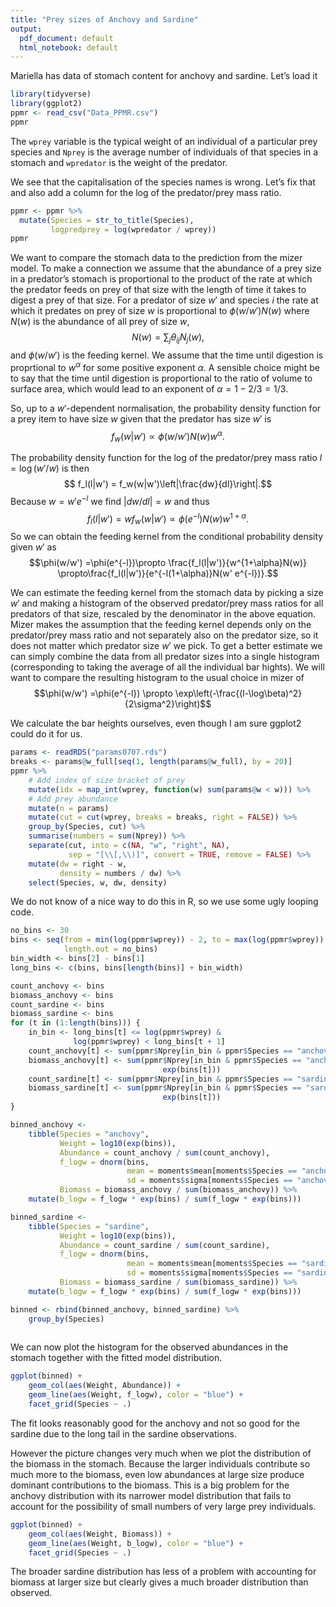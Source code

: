 ```yaml
---
title: "Prey sizes of Anchovy and Sardine"
output:
  pdf_document: default
  html_notebook: default
---
```


Mariella has data of stomach content for anchovy and sardine.
Let's load it

```r
library(tidyverse)
library(ggplot2)
ppmr <- read_csv("Data_PPMR.csv")
ppmr
```

The `wprey` variable is the typical weight of an individual of
a particular prey species and `Nprey` is the average number of individuals
of that species in a stomach and `wpredator` is the weight of the predator.

We see that the capitalisation of the species names is wrong. Let's fix that
and also add a column for the log of the predator/prey mass ratio.
```r
ppmr <- ppmr %>% 
  mutate(Species = str_to_title(Species),
         logpredprey = log(wpredator / wprey))
ppmr
```

We want to compare the stomach data to the prediction from the mizer model. To
make a connection we assume that the abundance of a prey size in a predator's
stomach is proportional to the product of the rate at which the predator feeds
on prey of that size with the length of time it takes to digest a prey of that
size. For a predator of size $w'$ and species $i$ the rate at which it predates
on prey of size $w$ is proportional to $\phi(w/ w')N(w)$ where $N(w)$ is the
abundance of all prey of size $w$, 
$$N(w)=\sum_j\theta_{ij}N_j(w),$$ 
and $\phi(w/w')$ is the feeding kernel. We assume that the time until digestion
is proprtional to $w^\alpha$ for some positive exponent $\alpha$. A sensible
choice might be to say that the time until digestion is proportional to the
ratio of volume to surface area, which would lead to an exponent of 
$\alpha = 1 - 2/3 = 1/3$.

So, up to a $w'$-dependent normalisation, the probability density function for a
prey item to have size $w$ given that the predator has size $w'$ is
$$f_w(w|w') \propto \phi(w/ w')N(w)w^\alpha.$$

The probability density function for the log of the predator/prey mass ratio
$l=\log(w'/w)$ is then
$$ f_l(l|w') = f_w(w|w')\left|\frac{dw}{dl}\right|.$$
Because $w = w' e^{-l}$ we find $|dw/dl|=w$ and thus
$$f_l(l|w') = w f_w(w|w')\propto\phi(e^{-l})N(w)w^{1+\alpha}.$$
So we can obtain the feeding kernel from the conditional probability density 
given $w'$ as
$$\phi(w/w') =\phi(e^{-l})\propto \frac{f_l(l|w')}{w^{1+\alpha}N(w)}
\propto\frac{f_l(l|w')}{e^{-l(1+\alpha)}N(w' e^{-l})}.$$

We can estimate the feeding kernel from the stomach data by picking a size $w'$ and making a histogram
of the observed predator/prey mass ratios for all predators of that size, rescaled by 
the denominator in the above equation. Mizer makes the assumption that the
feeding kernel depends only on the predator/prey mass ratio and not separately also 
on the predator size, so it does not matter which predator size $w'$ we pick. To
get a better estimate we can simply combine the data from all predator sizes into
a single histogram (corresponding to taking the average of all the individual bar hights).
We will want to compare the resulting histogram to the usual choice in mizer of
$$\phi(w/w') =\phi(e^{-l}) \propto \exp\left(-\frac{(l-\log\beta)^2}{2\sigma^2}\right)$$


We calculate the bar heights ourselves, even though I am sure ggplot2 could
do it for us.
```r
params <- readRDS("params0707.rds")
breaks <- params@w_full[seq(1, length(params@w_full), by = 20)]
ppmr %>% 
    # Add index of size bracket of prey
    mutate(idx = map_int(wprey, function(w) sum(params@w < w))) %>% 
    # Add prey abundance
    mutate(n = params)
    mutate(cut = cut(wprey, breaks = breaks, right = FALSE)) %>% 
    group_by(Species, cut) %>% 
    summarise(numbers = sum(Nprey)) %>% 
    separate(cut, into = c(NA, "w", "right", NA), 
             sep = "[\\[,\\)]", convert = TRUE, remove = FALSE) %>% 
    mutate(dw = right - w,
           density = numbers / dw) %>% 
    select(Species, w, dw, density)
```

We do not know
of a nice way to do this in R, so we use some ugly looping code.
```r
no_bins <- 30
bins <- seq(from = min(log(ppmr$wprey)) - 2, to = max(log(ppmr$wprey)) + 2,
            length.out = no_bins)
bin_width <- bins[2] - bins[1]
long_bins <- c(bins, bins[length(bins)] + bin_width)

count_anchovy <- bins
biomass_anchovy <- bins
count_sardine <- bins
biomass_sardine <- bins
for (t in (1:length(bins))) {
    in_bin <- long_bins[t] <= log(ppmr$wprey) & 
              log(ppmr$wprey) < long_bins[t + 1]
    count_anchovy[t] <- sum(ppmr$Nprey[in_bin & ppmr$Species == "anchovy"])
    biomass_anchovy[t] <- sum(ppmr$Nprey[in_bin & ppmr$Species == "anchovy"] *
                                  exp(bins[t]))
    count_sardine[t] <- sum(ppmr$Nprey[in_bin & ppmr$Species == "sardine"])
    biomass_sardine[t] <- sum(ppmr$Nprey[in_bin & ppmr$Species == "sardine"] *
                                  exp(bins[t]))
}

binned_anchovy <- 
    tibble(Species = "anchovy",
           Weight = log10(exp(bins)),
           Abundance = count_anchovy / sum(count_anchovy),
           f_logw = dnorm(bins, 
                          mean = moments$mean[moments$Species == "anchovy"],
                          sd = moments$sigma[moments$Species == "anchovy"]),
           Biomass = biomass_anchovy / sum(biomass_anchovy)) %>%
    mutate(b_logw = f_logw * exp(bins) / sum(f_logw * exp(bins)))

binned_sardine <- 
    tibble(Species = "sardine",
           Weight = log10(exp(bins)),
           Abundance = count_sardine / sum(count_sardine),
           f_logw = dnorm(bins, 
                          mean = moments$mean[moments$Species == "sardine"],
                          sd = moments$sigma[moments$Species == "sardine"]),
           Biomass = biomass_sardine / sum(biomass_sardine)) %>%
    mutate(b_logw = f_logw * exp(bins) / sum(f_logw * exp(bins)))

binned <- rbind(binned_anchovy, binned_sardine) %>%
    group_by(Species)
                
```

We can now plot the histogram for the observed abundances in the stomach 
together with the fitted model distribution.
```r

ggplot(binned) +
    geom_col(aes(Weight, Abundance)) +
    geom_line(aes(Weight, f_logw), color = "blue") +
    facet_grid(Species ~ .)
```
The fit looks reasonably good for the anchovy and not so good for the sardine
due to the long tail in the sardine observations.

However the picture changes very much when we plot the distribution of the
biomass in the stomach. Because the larger individuals contribute so much
more to the biomass, even low abundances at large size produce dominant
contributions to the biomass. This is a big problem for the anchovy
distribution with its narrower model distribution that fails to account 
for the possibility of small numbers of very large prey individuals.
```r
ggplot(binned) +
    geom_col(aes(Weight, Biomass)) +
    geom_line(aes(Weight, b_logw), color = "blue") +
    facet_grid(Species ~ .)
```
The broader sardine distribution has less of a problem with accounting for 
biomass at larger size but clearly gives a much broader distribution than
observed.
